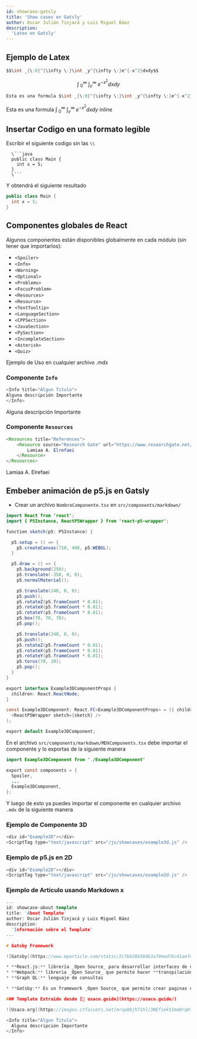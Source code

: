 ```yaml
---
id: showcase-gatsly
title: 'Show cases en Gatsly'
author: Oscar Julián Tinjacá y Luis Miguel Báez
description:
  'Latex en Gatsly'
---
```


## Ejemplo de Latex

```java
$$\int _{\:0}^{\infty \:}\int _y^{\infty \:}e^{-x^2}dxdy$$
```

$$
\int _{\:0}^{\infty \:}\int _y^{\infty \:}e^{-x^2}dxdy
$$

```java
Esta es una formula $\int _{\:0}^{\infty \:}\int _y^{\infty \:}e^{-x^2}dxdy$ inline
```

Esta es una formula $\int _{\:0}^{\infty \:}\int _y^{\infty \:}e^{-x^2}dxdy$ inline

## Insertar Codigo en una formato legible

Escribir el siguiente codigo sin las `\\`
```
  \```java
  public class Main {
    int x = 5;
  }
  \```
```

Y obtendrá el siguiente resultado
```java
public class Main {
  int x = 5;
}
```

## Componentes globales de React

Algunos componentes están disponibles globalmente en cada módulo (sin tener que importarlos):

* `<Spoiler>`
* `<Info>`
* `<Warning>`
* `<Optional>`
* `<Problems>`
* `<FocusProblem>`
* `<Resources>`
* `<Resource>`
* `<TextTooltip>`
* `<LanguageSection>`
* `<CPPSection>`
* `<JavaSection>`
* `<PySection>`
* `<IncompleteSection>`
* `<Asterisk>`
* `<Quiz>`

Ejemplo de Uso en cualquier archivo .mdx

### Componente `Info`
```java
<Info title="Algun Titulo">
Alguna descripción Importante
</Info>
```

<Info title="Algun Titulo">
Alguna descripción Importante
</Info>

### Componente `Resources`

```java
<Resources title="References">
    <Resource source="Research Gate" url="https://www.researchgate.net/publication/326626897_Smartphone_Based_Image_Color_Correction_for_Color_Blindness" title="Smartphone Based Image Color Correction for Color Blindness">
        Lamiaa A. Elrefaei
    </Resource>
</Resources>
```

<Resources title="References">
    <Resource source="Research Gate" url="https://www.researchgate.net/publication/326626897_Smartphone_Based_Image_Color_Correction_for_Color_Blindness" title="Smartphone Based Image Color Correction for Color Blindness">
        Lamiaa A. Elrefaei
    </Resource>
</Resources>

## Embeber animación de p5.js en Gatsly

* Crear un archivo `NombreComponente.tsx` en `src/components/markdown/`

```java
import React from 'react';
import { P5Instance, ReactP5Wrapper } from 'react-p5-wrapper';

function sketch(p5: P5Instance) {

  p5.setup = () => {
    p5.createCanvas(710, 400, p5.WEBGL);
  }

  p5.draw = () => {
    p5.background(250);
    p5.translate(-350, 0, 0);
    p5.normalMaterial();

    p5.translate(240, 0, 0);
    p5.push();
    p5.rotateZ(p5.frameCount * 0.01);
    p5.rotateX(p5.frameCount * 0.01);
    p5.rotateY(p5.frameCount * 0.01);
    p5.box(70, 70, 70);
    p5.pop();

    p5.translate(240, 0, 0);
    p5.push();
    p5.rotateZ(p5.frameCount * 0.01);
    p5.rotateX(p5.frameCount * 0.01);
    p5.rotateY(p5.frameCount * 0.01);
    p5.torus(70, 20);
    p5.pop();
  }
}

export interface Example3DComponentProps {
  children: React.ReactNode;
}

const Example3DComponent: React.FC<Example3DComponentProps> = ({ children }) => (
  <ReactP5Wrapper sketch={sketch} />
);

export default Example3DComponent;
```

En el archivo  `src/components/markdown/MDXComponents.tsx` debe importar el componente y lo exportas de la siguiente manera

```java
import Example3DComponent from './Example3DComponent'

export const components = {
  Spoiler,
  ...
  Example3DComponent,
};
```

Y luego de esto ya puedes importar el componente en cualquier archivo `.mdx` de la siguiente manera

### Ejemplo de Componente 3D

```java
<div id="Example3D"></div>
<ScriptTag type="text/javascript" src="/js/showcases/example3d.js" />
```

<div id="Example3D"></div>
<ScriptTag type="text/javascript" src="/js/showcases/example3d.js" />

### Ejemplo de p5.js en 2D

```java
<div id="Example2D"></div>
<ScriptTag type="text/javascript" src="/js/showcases/example2d.js" />
```

<div id="Example2D"></div>
<ScriptTag type="text/javascript" src="/js/showcases/example2d.js" />

### Ejemplo de Articulo usando Markdown x

```cpp
---
id: showcase-about-template
title: 'About Template'
author: Oscar Julián Tinjacá y Luis Miguel Báez
description:
  'Información sobre el Template'
---

# Gatsby Framework

![Gatsby](https://www.mparticle.com/static/2c7bb20b58d63a79eed76c41aefe3a0d/4621d/b7580def-408d-4c83-8a14-c41846e9ba36_Gatsby-1.webp)

* **React.js:** librería _Open Source_ para desarrollar interfaces de usuario
* **Webpack:** libreria _Open Source_ que permite hacer **transpilación** de codigo en javascript
* **Graph QL:** lenguaje de consultas

* **Gatsby:** Es un framework _Open Source_ que permite crear paginas estaticas pero hacia el usuario final recibe una experiencia de paginas dinamica.

### Template Extraido desde [🔗 usaco.guide](https://usaco.guide/)

![Usaco.org](https://images.ctfassets.net/mrop88jh71hl/3NEfiekS1me0rqHfiHFz38/7566e5c54c9e374d3996f47e563833c1/Frame_35-min.png)

<Info title="Algun Titulo">
  Alguna descripción Importante
</Info>
```